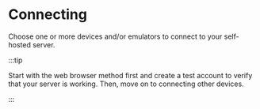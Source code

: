 # Connecting


Choose one or more devices and/or emulators to connect to your self-hosted server.

:::tip

Start with the web browser method first and create a test account to verify that your server is working. Then, move on
to connecting other devices.

:::

<DocCardList />
